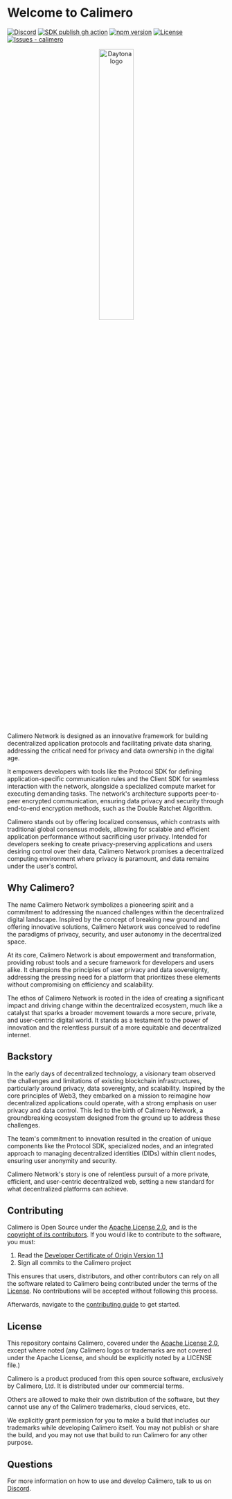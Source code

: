 # Welcome to Calimero

[![Discord](https://dcbadge.vercel.app/api/server/urJeMtRRMu?style=flat&theme=default-inverted)](https://discord.gg/urJeMtRRMu)
[![SDK publish gh action](https://github.com/calimero-network/core/actions/workflows/calimero_sdk_publish.yml/badge.svg)](https://github.com/calimero-network/core/actions/workflows/calimero_sdk_publish.yml)
[![npm version](https://badge.fury.io/js/@calimero-is-near%2Fcalimero-p2p-sdk.svg)](https://badge.fury.io/js/@calimero-is-near%2Fcalimero-p2p-sdk)
[![License](https://img.shields.io/badge/License-Apache--2.0-blue)](#license)
[![Issues - calimero](https://img.shields.io/github/issues/calimero-network/core)](https://github.com/calimero-network/core/issues)

<div align="center">
  <picture>
    <source media="(prefers-color-scheme: dark)" srcset="https://assets-global.website-files.com/6256e0ccf395021e66e913b6/65cb5711287e06754d171147_calimero_logo_white.svg">
    <img alt="Daytona logo" style="" src="https://assets-global.website-files.com/6256e0ccf395021e66e913b6/65cb5711287e06754d171147_calimero_logo_white.svg" width="40%">
  </picture>
</div>

Calimero Network is designed as an innovative framework for building
decentralized application protocols and facilitating private data sharing,
addressing the critical need for privacy and data ownership in the digital age.

It empowers developers with tools like the Protocol SDK for defining
application-specific communication rules and the Client SDK for seamless
interaction with the network, alongside a specialized compute market for
executing demanding tasks. The network's architecture supports peer-to-peer
encrypted communication, ensuring data privacy and security through end-to-end
encryption methods, such as the Double Ratchet Algorithm.

Calimero stands out by offering localized consensus, which contrasts with
traditional global consensus models, allowing for scalable and efficient
application performance without sacrificing user privacy. Intended for
developers seeking to create privacy-preserving applications and users desiring
control over their data, Calimero Network promises a decentralized computing
environment where privacy is paramount, and data remains under the user's
control.

## Why Calimero?

The name Calimero Network symbolizes a pioneering spirit and a commitment to
addressing the nuanced challenges within the decentralized digital landscape.
Inspired by the concept of breaking new ground and offering innovative
solutions, Calimero Network was conceived to redefine the paradigms of privacy,
security, and user autonomy in the decentralized space.

At its core, Calimero Network is about empowerment and transformation, providing
robust tools and a secure framework for developers and users alike. It champions
the principles of user privacy and data sovereignty, addressing the pressing
need for a platform that prioritizes these elements without compromising on
efficiency and scalability.

The ethos of Calimero Network is rooted in the idea of creating a significant
impact and driving change within the decentralized ecosystem, much like a
catalyst that sparks a broader movement towards a more secure, private, and
user-centric digital world. It stands as a testament to the power of innovation
and the relentless pursuit of a more equitable and decentralized internet.

## Backstory

In the early days of decentralized technology, a visionary team observed the
challenges and limitations of existing blockchain infrastructures, particularly
around privacy, data sovereignty, and scalability. Inspired by the core
principles of Web3, they embarked on a mission to reimagine how decentralized
applications could operate, with a strong emphasis on user privacy and data
control. This led to the birth of Calimero Network, a groundbreaking ecosystem
designed from the ground up to address these challenges.

The team's commitment to innovation resulted in the creation of unique
components like the Protocol SDK, specialized nodes, and an integrated approach
to managing decentralized identities (DIDs) within client nodes, ensuring user
anonymity and security.

Calimero Network's story is one of relentless pursuit of a more private,
efficient, and user-centric decentralized web, setting a new standard for what
decentralized platforms can achieve.

## Contributing

Calimero is Open Source under the [Apache License 2.0](LICENSE), and is the
[copyright of its contributors](NOTICE). If you would like to contribute to the
software, you must:

  1. Read the [Developer Certificate of Origin Version 1.1](https://developercertificate.org/)
  2. Sign all commits to the Calimero project

This ensures that users, distributors, and other contributors can rely on all
the software related to Calimero being contributed under the terms of the
[License](LICENSE). No contributions will be accepted without following this
process.

Afterwards, navigate to the [contributing guide](CONTRIBUTING.md) to get
started.

## License

This repository contains Calimero, covered under the [Apache License
2.0](LICENSE), except where noted (any Calimero logos or trademarks are not
covered under the Apache License, and should be explicitly noted by a LICENSE
file.)

Calimero is a product produced from this open source software, exclusively by
Calimero, Ltd. It is distributed under our commercial terms.

Others are allowed to make their own distribution of the software, but they
cannot use any of the Calimero trademarks, cloud services, etc.

We explicitly grant permission for you to make a build that includes our
trademarks while developing Calimero itself. You may not publish or share the
build, and you may not use that build to run Calimero for any other purpose.

## Questions

For more information on how to use and develop Calimero, talk to us on
[Discord](https://discord.gg/7HjWChbE).
